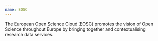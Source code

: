 ```yaml
---
name: EOSC
---
```

The European Open Science Cloud (EOSC) promotes the vision of Open Science throughout Europe by bringing together and contextualising research data services.